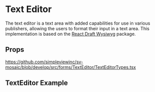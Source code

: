 
<Meta title='Forms/TextEditor/Readme' />

# Text Editor
The text editor is a text area with added capabilities for use in various publishers, allowing the users to format their input in a text area.
This implementation is based on the [React Draft Wysiwyg](https://jpuri.github.io/react-draft-wysiwyg/#/) package. 

## Props
https://github.com/simpleviewinc/sv-mosaic/blob/develop/src/forms/TextEditor/TextEditorTypes.tsx

## TextEditor Example

<Preview withSource='none'>
  <stories.Example />
</Preview>
